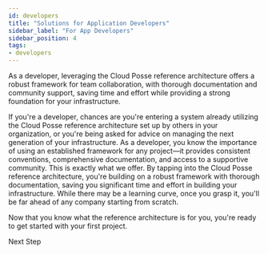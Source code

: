 ```yaml
---
id: developers
title: "Solutions for Application Developers"
sidebar_label: "For App Developers"
sidebar_position: 4
tags:
- developers
---
```


<Intro>
As a developer, leveraging the Cloud Posse reference architecture offers a robust framework for team collaboration, with thorough documentation and community support, saving time and effort while providing a strong foundation for your infrastructure.
</Intro>

If you're a developer, chances are you're entering a system already utilizing the Cloud Posse reference architecture set up by others in your organization, or you're being asked for advice on managing the next generation of your infrastructure. As a developer, you know the importance of using an established framework for any project—it provides consistent conventions, comprehensive documentation, and access to a supportive community. This is exactly what we offer. By tapping into the Cloud Posse reference architecture, you're building on a robust framework with thorough documentation, saving you significant time and effort in building your infrastructure. While there may be a learning curve, once you grasp it, you'll be far ahead of any company starting from scratch.


<ActionCard title="What comes next?">
  Now that you know what the reference architecture is for you, you're ready to get started with your first project.

  <PrimaryCTA to="/layers/foundation">Next Step</PrimaryCTA>
</ActionCard>
